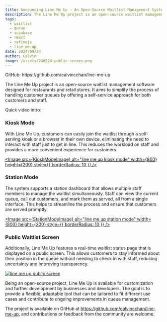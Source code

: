 ```yaml
---
title: Announcing Line Me Up - An Open-Source Waitlist Management System
description: The Line Me Up project is an open-source waitlist management software designed for restaurants and retail stores. It aims to simplify the process of handling customer queues by offering a self-service approach for both customers and staff.
tags:
  - waitlist
  - queue
  - supabase
  - react
  - refinejs
  - line-me-up
date: 2024/09/24
author: Calvin
image: /assets/240924-public-screen.png
---
```



<Callout>
GitHub: https://github.com/calvincchan/line-me-up

</Callout>

The Line Me Up project is an open-source waitlist management software designed for restaurants and retail stores. It aims to simplify the process of handling customer queues by offering a self-service approach for both customers and staff.

Quick video intro:

<YouTube id="p1OwccZgKsA" />

### Kiosk Mode

With Line Me Up, customers can easily join the waitlist through a self-serving kiosk or a browser in their own device, eliminating the need to interact with staff just to get in line. This reduces the workload on staff and provides a more convenient experience for customers.

<a href="/assets/240924-kiosk-mode.png">

<Image
    src={KioskModeImage}
    alt="line me up kiosk mode"
    width={800}
    height={200}
    style={{ borderRadius: 10 }}
  />
</a>

### Station Mode

The system supports a station dashboard that allows multiple staff members to manage the waitlist simultaneously. Staff can view the current queue, call out customers, and mark them as served, all from a single interface. This helps to streamline the process and ensure that customers are served promptly.

<a href="/assets/240924-station-mode.png">

<Image
    src={StationModeImage}
    alt="line me up station mode"
    width={800}
    height={200}
    style={{ borderRadius: 10 }}
  />
</a>

### Public Waitlist Screen

Additionally, Line Me Up features a real-time waitlist status page that is displayed on a public screen. This allows customers to stay informed about their position in the queue without needing to check in with staff, reducing uncertainty and improving transparency.

<a href="/assets/240924-public-screen.png">
<Image
    src={PublicScreenImage}
    alt="line me up public screen"
    width={800}
    height={200}
    style={{ borderRadius: 10 }}
  />
</a>

Being an open-source project, Line Me Up is available for customization and further development by businesses and developers. The goal is to provide a flexible, adaptable tool that can be tailored to fit different use cases and contribute to ongoing improvements in queue management.

The project is available on GitHub at https://github.com/calvincchan/line-me-up, and contributions or feedback from the community are welcome.
